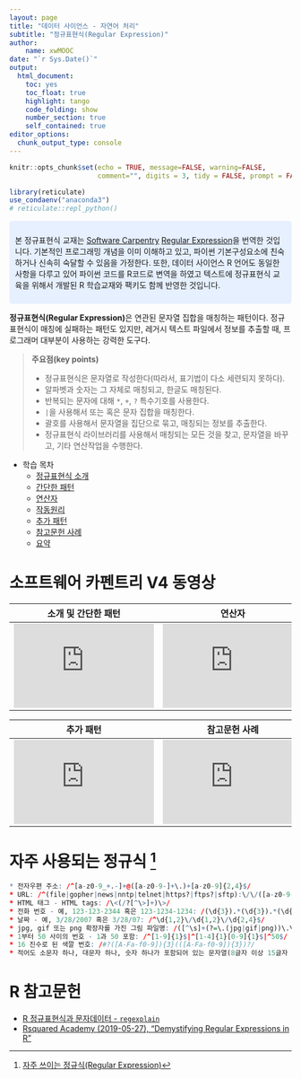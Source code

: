 ```yaml
---
layout: page
title: "데이터 사이언스 - 자연어 처리"
subtitle: "정규표현식(Regular Expression)"
author:
    name: xwMOOC
date: "`r Sys.Date()`"
output:
  html_document: 
    toc: yes
    toc_float: true
    highlight: tango
    code_folding: show
    number_section: true
    self_contained: true
editor_options: 
  chunk_output_type: console
---
```


```r
knitr::opts_chunk$set(echo = TRUE, message=FALSE, warning=FALSE,
                      comment="", digits = 3, tidy = FALSE, prompt = FALSE, fig.align = 'center')

library(reticulate)
use_condaenv("anaconda3")
# reticulate::repl_python()
```


<style>
div.blue { background-color:#e6f0ff; border-radius: 5px; padding: 10px;}
</style>
<div class = "blue">

본 정규표현식 교재는 [Software Carpentry](http://software-carpentry.org/) 
[Regular Expression](http://swcarpentry.github.io/v4/regexp/index.html)을 번역한 것입니다.
기본적인 프로그래밍 개념을 이미 이해하고 있고, 파이썬 기본구성요소에 친숙하거나 신속히 숙달할 수 있음을 가정한다.
또한, 데이터 사이언스 R 언어도 동일한 사항을 다루고 있어 파이썬 코드를 R코드로 변역을 하였고 
텍스트에 정규표현식 교육을 위해서 개발된 R 학습교재와 팩키도 함께 반영한 것입니다.

</div>


**정규표현식(Regular Expression)**은 연관된 문자열 집합을 매칭하는 패턴이다.
정규표현식이 매칭에 실패하는 패턴도 있지만, 
레거시 텍스트 파일에서 정보를 추출할 때, 프로그래머 대부분이 사용하는 강력한 도구다.

> **주요점(key points)**
>
> * 정규표현식은 문자열로 작성한다(따라서, 표기법이 다소 세련되지 못하다).
> * 알파벳과 숫자는 그 자체로 매칭되고, 한글도 매칭된다.
> * 반복되는 문자에 대해 `*`, `+`, `?` 특수기호를 사용한다.
> * `|`을 사용해서 또는 혹은 문자 집합을 매칭한다.
> * 괄호를 사용해서 문자열을 집단으로 묶고, 매칭되는 정보를 추출한다.
> * 정규표현식 라이브러리를 사용해서 매칭되는 모든 것을 찾고, 문자열을 바꾸고, 기타 연산작업을 수행한다.

- 학습 목차
    - [정규표현식 소개](regex-intro.html)
    - [간단한 패턴](regex-simple-pattern.html)
    - [연산자](regex-operators.html)
    - [작동원리](regex-under-the-hood.html)
    - [추가 패턴](regex-more-pattern.html)
    - [참고문헌 사례](regex-last-wrinkle.html)
    - [요약](regex-wrapup.html)

# 소프트웨어 카펜트리 V4 동영상 {#software-carepntry-v4}

| 소개 및 간단한 패턴  | 연산자 | 동작원리 |
|:------------------------------------------------------------------:|:------------------------------------------------------------------:|:------------------------------------------------------------------:|
| <iframe width="250" src="https://www.youtube.com/embed/c-Ov1JUMDv4" frameborder="0" allowfullscreen></iframe> | <iframe width="250" src="https://www.youtube.com/embed/G7_HnivvnyE" frameborder="0" allowfullscreen></iframe> | <iframe width="250" src="https://www.youtube.com/embed/iixnLh55wp0" frameborder="0" allowfullscreen></iframe> |

| 추가 패턴  | 참고문헌 사례 | 
|:------------------------------------------------------------------:|:------------------------------------------------------------------:|
| <iframe width="250" src="https://www.youtube.com/embed/FgxQyukp39A" frameborder="0" allowfullscreen></iframe> | <iframe width="250" src="https://www.youtube.com/embed/RGN5tS-2Zmo" frameborder="0" allowfullscreen></iframe> |

# 자주 사용되는 정규식 [^regex-reference] {#frequent-usage}

[^regex-reference]: [자주 쓰이는 정규식(Regular Expression)](http://gocoding.tistory.com/93)

```r
* 전자우편 주소: /^[a-z0-9_+.-]+@([a-z0-9-]+\.)+[a-z0-9]{2,4}$/  
* URL: /^(file|gopher|news|nntp|telnet|https?|ftps?|sftp):\/\/([a-z0-9-]+\.)+[a-z0-9]{2,4}.*$/  
* HTML 태그 - HTML tags: /\<(/?[^\>]+)\>/  
* 전화 번호 - 예, 123-123-2344 혹은 123-1234-1234: /(\d{3}).*(\d{3}).*(\d{4})/  
* 날짜 - 예, 3/28/2007 혹은 3/28/07: /^\d{1,2}\/\d{1,2}\/\d{2,4}$/  
* jpg, gif 또는 png 확장자를 가진 그림 파일명: /([^\s]+(?=\.(jpg|gif|png))\.\2)/  
* 1부터 50 사이의 번호 - 1과 50 포함: /^[1-9]{1}$|^[1-4]{1}[0-9]{1}$|^50$/  
* 16 진수로 된 색깔 번호: /#?([A-Fa-f0-9]){3}(([A-Fa-f0-9]){3})?/  
* 적어도 소문자 하나, 대문자 하나, 숫자 하나가 포함되어 있는 문자열(8글자 이상 15글자 이하) - 올바른 암호 형식을 확인할 때 사용될 수 있음: /(?=.*\d)(?=.*[a-z])(?=.*[A-Z]).{8,15}/  
```



# R 참고문헌 {#regex-reference}

- [R 정규표현식과 문자데이터 - `regexplain`](https://statkclee.github.io/ds-authoring/regex-r-char.html)
- [Rsquared Academy (2019-05-27), "Demystifying Regular Expressions in R"](https://blog.rsquaredacademy.com/regular-expression-in-r/)

